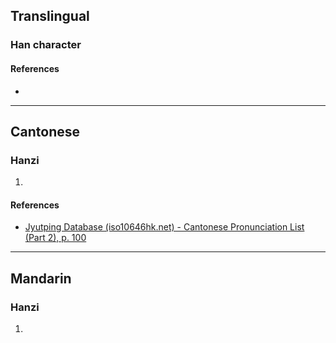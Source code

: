 {{character info}}
==Translingual==

===Han character===
{{Han char|rn=46|rad=山|as=11|sn=14|four=|canj=UILE|ids=⿰山康}}

====References====
* {{Han ref|kx=0318.040|dkj=08386|hdz=10795.010|uh=5D7B|ud=23931}}

----

==Cantonese==

===Hanzi===
{{yue-hanzi|jyut=[[hong1]]|y=hong1}}

# {{rfdef|yue|sort=山11}}

====References====
* [http://www.iso10646hk.net/jp/document/download.jsp Jyutping Database (iso10646hk.net) - Cantonese Pronunciation List (Part 2), p. 100]

----

==Mandarin==

===Hanzi===
{{cmn-hanzi|pin=[[kāng]] ([[kang1]])|wg=k'ang<sup>1</sup>}}

# {{rfdef|cmn|sort=山11}}